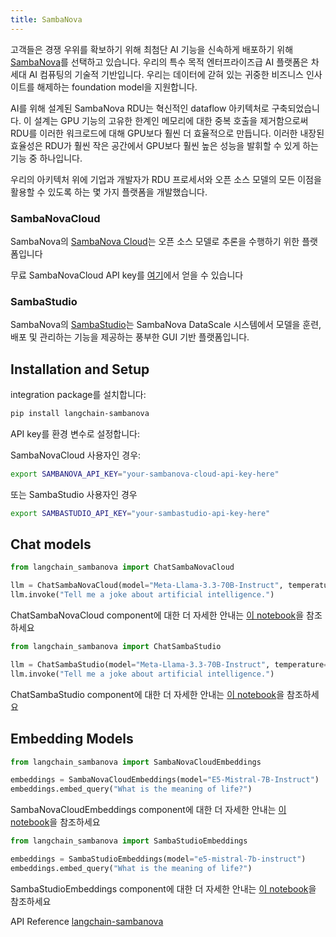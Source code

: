 ```yaml
---
title: SambaNova
---
```


고객들은 경쟁 우위를 확보하기 위해 최첨단 AI 기능을 신속하게 배포하기 위해 [SambaNova](https://sambanova.ai/)를 선택하고 있습니다. 우리의 특수 목적 엔터프라이즈급 AI 플랫폼은 차세대 AI 컴퓨팅의 기술적 기반입니다. 우리는 데이터에 갇혀 있는 귀중한 비즈니스 인사이트를 해제하는 foundation model을 지원합니다.

AI를 위해 설계된 SambaNova RDU는 혁신적인 dataflow 아키텍처로 구축되었습니다. 이 설계는 GPU 기능의 고유한 한계인 메모리에 대한 중복 호출을 제거함으로써 RDU를 이러한 워크로드에 대해 GPU보다 훨씬 더 효율적으로 만듭니다. 이러한 내장된 효율성은 RDU가 훨씬 작은 공간에서 GPU보다 훨씬 높은 성능을 발휘할 수 있게 하는 기능 중 하나입니다.

우리의 아키텍처 위에 기업과 개발자가 RDU 프로세서와 오픈 소스 모델의 모든 이점을 활용할 수 있도록 하는 몇 가지 플랫폼을 개발했습니다.

### SambaNovaCloud

SambaNova의 [SambaNova Cloud](https://cloud.sambanova.ai/)는 오픈 소스 모델로 추론을 수행하기 위한 플랫폼입니다

무료 SambaNovaCloud API key를 [여기](https://cloud.sambanova.ai/)에서 얻을 수 있습니다

### SambaStudio

SambaNova의 [SambaStudio](https://docs.sambanova.ai/sambastudio/latest/sambastudio-intro.html)는 SambaNova DataScale 시스템에서 모델을 훈련, 배포 및 관리하는 기능을 제공하는 풍부한 GUI 기반 플랫폼입니다.

## Installation and Setup

integration package를 설치합니다:

```bash
pip install langchain-sambanova
```

API key를 환경 변수로 설정합니다:

SambaNovaCloud 사용자인 경우:

```bash
export SAMBANOVA_API_KEY="your-sambanova-cloud-api-key-here"
```

또는 SambaStudio 사용자인 경우

```bash
export SAMBASTUDIO_API_KEY="your-sambastudio-api-key-here"
```

## Chat models

```python
from langchain_sambanova import ChatSambaNovaCloud

llm = ChatSambaNovaCloud(model="Meta-Llama-3.3-70B-Instruct", temperature=0.7)
llm.invoke("Tell me a joke about artificial intelligence.")
```

ChatSambaNovaCloud component에 대한 더 자세한 안내는 [이 notebook](https://python.langchain.com/docs/integrations/chat/sambanova/)을 참조하세요

```python
from langchain_sambanova import ChatSambaStudio

llm = ChatSambaStudio(model="Meta-Llama-3.3-70B-Instruct", temperature=0.7)
llm.invoke("Tell me a joke about artificial intelligence.")
```

ChatSambaStudio component에 대한 더 자세한 안내는 [이 notebook](https://python.langchain.com/docs/integrations/chat/sambastudio/)을 참조하세요

## Embedding Models

```python
from langchain_sambanova import SambaNovaCloudEmbeddings

embeddings = SambaNovaCloudEmbeddings(model="E5-Mistral-7B-Instruct")
embeddings.embed_query("What is the meaning of life?")
```

SambaNovaCloudEmbeddings component에 대한 더 자세한 안내는 [이 notebook](https://python.langchain.com/docs/integrations/text_embedding/sambanova/)을 참조하세요

```python
from langchain_sambanova import SambaStudioEmbeddings

embeddings = SambaStudioEmbeddings(model="e5-mistral-7b-instruct")
embeddings.embed_query("What is the meaning of life?")
```

SambaStudioEmbeddings component에 대한 더 자세한 안내는 [이 notebook](https://python.langchain.com/docs/integrations/text_embedding/sambastudio/)을 참조하세요

API Reference [langchain-sambanova](https://docs.sambanova.ai/cloud/api-reference)